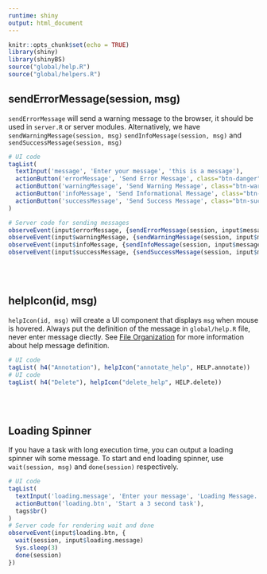```yaml
---
runtime: shiny
output: html_document
---
```


```r
knitr::opts_chunk$set(echo = TRUE)
library(shiny)
library(shinyBS)
source("global/help.R")
source("global/helpers.R")
```

<script>
loading = document.createElement('div')
loading.innerHTML = '<div id="loading"><div id="loadingcontent"><p id="loadingspinner">loading......</p></div></div>'
header = document.getElementById("header")
header.insertBefore(loading, header.childNodes[0])
</script>

## sendErrorMessage(session, msg) 
`sendErrorMessage` will send a warning message to the browser, it should be used in 
`server.R` or server modules. Alternatively, we have `sendWarningMessage(session, msg)` 
`sendInfoMessage(session, msg)` and `sendSuccessMessage(session, msg)`

```r
# UI code
tagList(
  textInput('message', 'Enter your message', 'this is a message'),
  actionButton('errorMessage', 'Send Error Message', class="btn-danger"),
  actionButton('warningMessage', 'Send Warning Message', class="btn-warning"),
  actionButton('infoMessage', 'Send Informational Message', class="btn-info"),
  actionButton('successMessage', 'Send Success Message', class="btn-success")
)

# Server code for sending messages
observeEvent(input$errorMessage, {sendErrorMessage(session, input$message)})
observeEvent(input$warningMessage, {sendWarningMessage(session, input$message)})
observeEvent(input$infoMessage, {sendInfoMessage(session, input$message)})
observeEvent(input$successMessage, {sendSuccessMessage(session, input$message)})
```
<br />
<br />

## helpIcon(id, msg)
`helpIcon(id, msg)` will create a UI component that displays `msg` when mouse is hovered. 
Always put the definition of the message in `global/help.R` file, never enter message 
diectly. See [File Organization](file.Rmd) for more information about help message 
definition.
```r
# UI code
tagList( h4("Annotation"), helpIcon("annotate_help", HELP.annotate))
# UI code
tagList( h4("Delete"), helpIcon("delete_help", HELP.delete))
```
<br />
<br />

## Loading Spinner
If you have a task with long execution time, you can output a loading spinner wih some message. To start and end loading spinner, use `wait(session, msg)` and `done(session)` respectively.
```r
# UI code
tagList(
  textInput('loading.message', 'Enter your message', 'Loading Message....'),
  actionButton('loading.btn', 'Start a 3 second task'),
  tags$br()
)
# Server code for rendering wait and done
observeEvent(input$loading.btn, {
  wait(session, input$loading.message)
  Sys.sleep(3)
  done(session)
})
```
